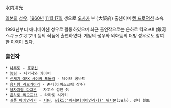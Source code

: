 水内清光
 	
[[일본]]의 [[성우]]. [[1960년]] [[11월 17일]] 생으로 [[오사카]] 부 (大阪府) 출신이며 [[켄 프로덕션]] 소속.

1993년부터 애니메이션 성우로 활동하였으며 최근 출연작으로는 은하로 킥오프!! (銀河へキックオフ!!) 등의 작품에 출연하였다. 게임의 성우와 외화등의 더빙 성우로도 참여한 이력이 있다.

=== 출연작 ===
 * [[나루토]] - [[호쿠신]]
 * [[농림]] - 나카자와 키이치
 * [[신세기 GPX 사이버 포뮬러]] - 데이브 롬바트
 * [[용자왕 가오가이가]] - 존다(아이스크림 장수)
 * [[용자지령 다그온]] - 자고스 성인 外
 * [[은하로 킥오프!!]] - 타카토 시게키
 * [[질풍 아이언리거]] - [[서틴]], [[wiki:"위시본(아이언리거)" 위시본]](39화), 썬더 볼트

